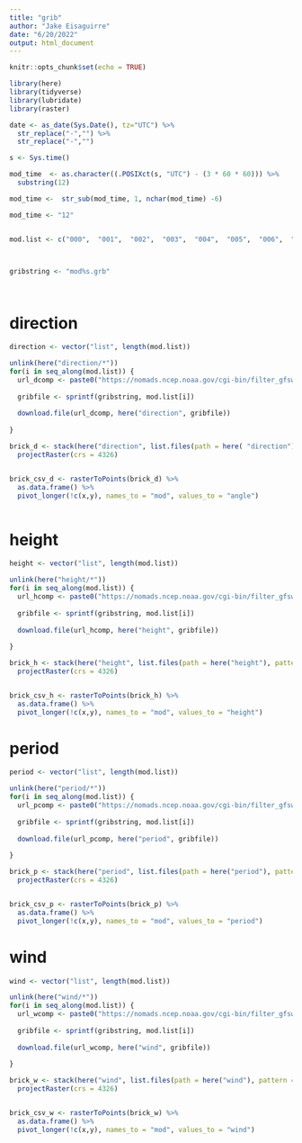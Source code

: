 ```yaml
---
title: "grib"
author: "Jake Eisaguirre"
date: "6/20/2022"
output: html_document
---
```


```r
knitr::opts_chunk$set(echo = TRUE)

library(here)
library(tidyverse)
library(lubridate)
library(raster)
```

```r
date <- as_date(Sys.Date(), tz="UTC") %>% 
  str_replace("-","") %>% 
  str_replace("-","")

s <- Sys.time()

mod_time  <- as.character((.POSIXct(s, "UTC") - (3 * 60 * 60))) %>% 
  substring(12)

mod_time <-  str_sub(mod_time, 1, nchar(mod_time) -6)

mod_time <- "12"


mod.list <- c("000",  "001",  "002",  "003",  "004",  "005",  "006",  "007",  "008",  "009",  "010",  "011",  "012",  "013",  "014",  "015",  "016",  "017",  "018", "019", "020", "021",  "022",  "023",  "024",  "025",  "026",  "027",  "028",  "029",  "030",  "031",  "032",  "033",  "034",  "035",  "036",  "037",  "038",  "039", "040",  "041", "042",  "043",  "044",  "045",  "046",  "047",  "048",  "049",  "050",  "051",  "052",  "053",  "054",  "055",  "056",  "057",  "058",  "059", "060",  "061",  "062", "063",  "064",  "065",  "066",  "067",  "068",  "069",  "070",  "071",  "072",  "073",  "074",  "075",  "076",  "077",  "078",  "079", "080",  "081",  "082",  "083", "084",  "085",  "086",  "087",  "088",  "089",  "090",  "091",  "092",  "093",  "094",  "095",  "096",  "097",  "098",  "099", "100", "101", "102", "103", "104", "105", "106", "107", "108", "109", "110" ,"111", "112", "113", "114", "115", "116", "117", "118", "119", "120")



gribstring <- "mod%s.grb"




```

# direction
```r
direction <- vector("list", length(mod.list))

unlink(here("direction/*"))
for(i in seq_along(mod.list)) {
  url_dcomp <- paste0("https://nomads.ncep.noaa.gov/cgi-bin/filter_gfswave.pl?file=gfswave.t", mod_time, "z.wcoast.0p16.f", mod.list[[1]] ,".grib2&lev_surface=on&var_DIRPW=on&subregion=&leftlon=240.34&rightlon=240.35&toplat=34.3&bottomlat=34.2&dir=%2Fgfs.", date ,"%2F" , mod_time, "%2Fwave%2Fgridded")
    
  gribfile <- sprintf(gribstring, mod.list[i])
  
  download.file(url_dcomp, here("direction", gribfile))
  
}

brick_d <- stack(here("direction", list.files(path = here( "direction"), pattern = "*.grb"))) %>% 
  projectRaster(crs = 4326)


brick_csv_d <- rasterToPoints(brick_d) %>% 
  as.data.frame() %>% 
  pivot_longer(!c(x,y), names_to = "mod", values_to = "angle")



```

# height
```r
height <- vector("list", length(mod.list))

unlink(here("height/*"))
for(i in seq_along(mod.list)) {
  url_hcomp <- paste0("https://nomads.ncep.noaa.gov/cgi-bin/filter_gfswave.pl?file=gfswave.t", mod_time, "z.wcoast.0p16.f", mod.list[[1]] ,".grib2&lev_surface=on&var_HTSGW=on&subregion=&leftlon=240.34&rightlon=240.35&toplat=34.3&bottomlat=34.2&dir=%2Fgfs.", date ,"%2F" , mod_time, "%2Fwave%2Fgridded")
    
  gribfile <- sprintf(gribstring, mod.list[i])
  
  download.file(url_hcomp, here("height", gribfile))
  
}

brick_h <- stack(here("height", list.files(path = here("height"), pattern = "*.grb"))) %>% 
  projectRaster(crs = 4326)


brick_csv_h <- rasterToPoints(brick_h) %>% 
  as.data.frame() %>% 
  pivot_longer(!c(x,y), names_to = "mod", values_to = "height")
```


#  period
```r

period <- vector("list", length(mod.list))

unlink(here("period/*"))
for(i in seq_along(mod.list)) {
  url_pcomp <- paste0("https://nomads.ncep.noaa.gov/cgi-bin/filter_gfswave.pl?file=gfswave.t", mod_time, "z.wcoast.0p16.f", mod.list[[1]] ,".grib2&lev_surface=on&var_PERPW=on&subregion=&leftlon=240.34&rightlon=240.35&toplat=34.3&bottomlat=34.2&dir=%2Fgfs.", date ,"%2F" , mod_time, "%2Fwave%2Fgridded")
    
  gribfile <- sprintf(gribstring, mod.list[i])
  
  download.file(url_pcomp, here("period", gribfile))
  
}

brick_p <- stack(here("period", list.files(path = here("period"), pattern = "*.grb"))) %>% 
  projectRaster(crs = 4326)


brick_csv_p <- rasterToPoints(brick_p) %>% 
  as.data.frame() %>% 
  pivot_longer(!c(x,y), names_to = "mod", values_to = "period")
```

# wind
```r
wind <- vector("list", length(mod.list))

unlink(here("wind/*"))
for(i in seq_along(mod.list)) {
  url_wcomp <- paste0("https://nomads.ncep.noaa.gov/cgi-bin/filter_gfswave.pl?file=gfswave.t", mod_time, "z.wcoast.0p16.f", mod.list[[1]] ,".grib2&lev_surface=on&var_WIND=on&subregion=&leftlon=240.34&rightlon=240.35&toplat=34.3&bottomlat=34.2&dir=%2Fgfs.", date ,"%2F" , mod_time, "%2Fwave%2Fgridded")
    
  gribfile <- sprintf(gribstring, mod.list[i])
  
  download.file(url_wcomp, here("wind", gribfile))
  
}

brick_w <- stack(here("wind", list.files(path = here("wind"), pattern = "*.grb"))) %>% 
  projectRaster(crs = 4326)


brick_csv_w <- rasterToPoints(brick_w) %>% 
  as.data.frame() %>% 
  pivot_longer(!c(x,y), names_to = "mod", values_to = "wind")
```

